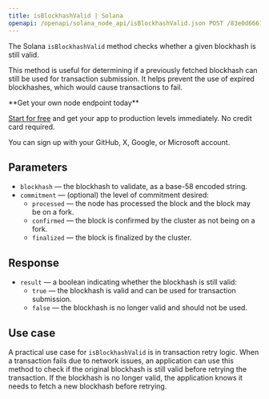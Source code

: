 ---
title: isBlockhashValid | Solana
openapi: /openapi/solana_node_api/isBlockhashValid.json POST /83e0d6661ee0488e22e167c18818cb38
---

The Solana `isBlockhashValid` method checks whether a given blockhash is still valid.

This method is useful for determining if a previously fetched blockhash can still be used for transaction submission. It helps prevent the use of expired blockhashes, which would cause transactions to fail.

<Check>
**Get your own node endpoint today**

[Start for free](https://console.chainstack.com/) and get your app to production levels immediately. No credit card required.

You can sign up with your GitHub, X, Google, or Microsoft account.
</Check>


## Parameters

* `blockhash` — the blockhash to validate, as a base-58 encoded string.
* `commitment` — (optional) the level of commitment desired:
  + `processed` — the node has processed the block and the block may be on a fork.
  + `confirmed` — the block is confirmed by the cluster as not being on a fork.
  + `finalized` — the block is finalized by the cluster.

## Response

* `result` — a boolean indicating whether the blockhash is still valid:
  + `true` — the blockhash is valid and can be used for transaction submission.
  + `false` — the blockhash is no longer valid and should not be used.

## Use case

A practical use case for `isBlockhashValid` is in transaction retry logic. When a transaction fails due to network issues, an application can use this method to check if the original blockhash is still valid before retrying the transaction. If the blockhash is no longer valid, the application knows it needs to fetch a new blockhash before retrying.
